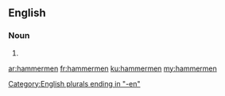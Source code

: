 ==English==

===Noun===
{{head|en|noun plural form}}

# {{plural of|hammerman|lang=en}}

[[Category:English plurals ending in "-en"]]

[[ar:hammermen]]
[[fr:hammermen]]
[[ku:hammermen]]
[[my:hammermen]]
